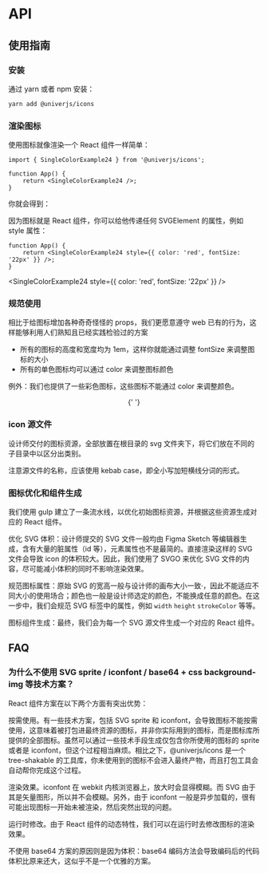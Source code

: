 
# API

## 使用指南

### 安装

通过 yarn 或者 npm 安装：

```bash
yarn add @univerjs/icons
```

### 渲染图标

使用图标就像渲染一个 React 组件一样简单：

```tsx
import { SingleColorExample24 } from '@univerjs/icons';

function App() {
    return <SingleColorExample24 />;
}
```

你就会得到：

<SingleColorExample24 />

因为图标就是 React 组件，你可以给他传递任何 SVGElement 的属性，例如 style 属性：

```tsx
function App() {
    return <SingleColorExample24 style={{ color: 'red', fontSize: '22px' }} />;
}
```

<SingleColorExample24 style={{ color: 'red', fontSize: '22px' }} />

### 规范使用

相比于给图标增加各种奇奇怪怪的 props，我们更愿意遵守 web 已有的行为，这样能够利用人们熟知且已经实践检验过的方案

-   所有的图标的高度和宽度均为 1em，这样你就能通过调整 fontSize 来调整图标的大小
-   所有的单色图标均可以通过 color 来调整图标颜色

例外：我们也提供了一些彩色图标，这些图标不能通过 color 来调整颜色。

<p align="center">
    <NonSingleColorExample16 style={{ fontSize: '48px' }} />{' '}
</p>


### icon 源文件

设计师交付的图标资源，全部放置在根目录的 svg 文件夹下，将它们放在不同的子目录中以区分出类别。

注意源文件的名称，应该使用 kebab case，即全小写加短横线分词的形式。

### 图标优化和组件生成

我们使用 gulp 建立了一条流水线，以优化初始图标资源，并根据这些资源生成对应的 React 组件。

优化 SVG 体积：设计师提交的 SVG 文件一般均由 Figma Sketch 等编辑器生成，含有大量的脏属性（id 等），元素属性也不是最简的。直接渲染这样的 SVG 文件会导致 icon 的体积较大。因此，我们使用了 SVGO 来优化 SVG 文件的内容，尽可能减小体积的同时不影响渲染效果。

规范图标属性：原始 SVG 的宽高一般与设计师的画布大小一致·，因此不能适应不同大小的使用场合；颜色也一般是设计师选定的颜色，不能换成任意的颜色。在这一步中，我们会规范 SVG 标签中的属性，例如 `width` `height` `strokeColor` 等等。

图标组件生成：最终，我们会为每一个 SVG 源文件生成一个对应的 React 组件。


## FAQ

### 为什么不使用 SVG sprite / iconfont / base64 + css background-img 等技术方案？

React 组件方案在以下两个方面有突出优势：

按需使用。有一些技术方案，包括 SVG sprite 和 iconfont，会导致图标不能按需使用，这意味着被打包进最终资源的图标，并非你实际用到的图标，而是图标库所提供的全部图标。虽然可以通过一些技术手段生成仅包含你所使用的图标的 sprite 或者是 iconfont，但这个过程相当麻烦。相比之下，@univerjs/icons 是一个 tree-shakable 的工具库，你未使用到的图标不会进入最终产物，而且打包工具会自动帮你完成这个过程。

渲染效果。iconfont 在 webkit 内核浏览器上，放大时会显得模糊。而 SVG 由于其是矢量图形，所以并不会模糊。另外，由于 iconfont 一般是异步加载的，很有可能出现图标一开始未被渲染，然后突然出现的问题。

运行时修改。由于 React 组件的动态特性，我们可以在运行时去修改图标的渲染效果。

不使用 base64 方案的原因则是因为体积：base64 编码方法会导致编码后的代码体积比原来还大，这似乎不是一个优雅的方案。
